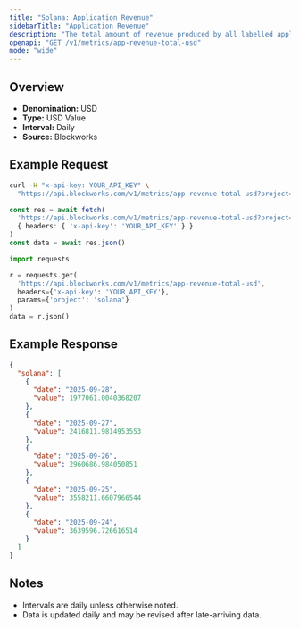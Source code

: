 ```yaml
---
title: "Solana: Application Revenue"
sidebarTitle: "Application Revenue"
description: "The total amount of revenue produced by all labelled applications during the specified time period for given blockchain."
openapi: "GET /v1/metrics/app-revenue-total-usd"
mode: "wide"
---
```


## Overview

- **Denomination:** USD
- **Type:** USD Value
- **Interval:** Daily
- **Source:** Blockworks

## Example Request

<CodeGroup>

```bash cURL
curl -H "x-api-key: YOUR_API_KEY" \
  "https://api.blockworks.com/v1/metrics/app-revenue-total-usd?project=solana"
```

```typescript TypeScript
const res = await fetch(
  'https://api.blockworks.com/v1/metrics/app-revenue-total-usd?project=solana',
  { headers: { 'x-api-key': 'YOUR_API_KEY' } }
)
const data = await res.json()
```

```python Python
import requests

r = requests.get(
  'https://api.blockworks.com/v1/metrics/app-revenue-total-usd',
  headers={'x-api-key': 'YOUR_API_KEY'},
  params={'project': 'solana'}
)
data = r.json()
```

</CodeGroup>

## Example Response

```json
{
  "solana": [
    {
      "date": "2025-09-28",
      "value": 1977061.0040368207
    },
    {
      "date": "2025-09-27",
      "value": 2416811.9814953553
    },
    {
      "date": "2025-09-26",
      "value": 2960686.984050851
    },
    {
      "date": "2025-09-25",
      "value": 3558211.6607966544
    },
    {
      "date": "2025-09-24",
      "value": 3639596.726616514
    }
  ]
}
```

## Notes
- Intervals are daily unless otherwise noted.
- Data is updated daily and may be revised after late-arriving data.